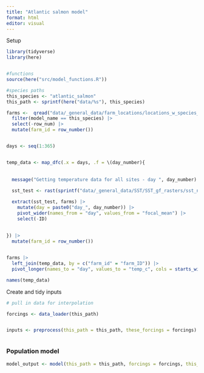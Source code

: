 ```yaml
---
title: "Atlantic salmon model"
format: html
editor: visual
---
```


Setup

```r
library(tidyverse)
library(here)


#functions
source(here("src/model_functions.R"))

#species paths
this_species <- "atlantic_salmon"
this_path <- sprintf(here("data/%s"), this_species)

```

```r

farms <-  qread("data/_general_data/farm_locations/locations_w_species_fao_area.qs") |> 
  filter(model_name == this_species) |> 
  select(-row_num) |> 
  mutate(farm_id = row_number())


days <- seq(1:365)


temp_data <- map_dfc(.x = days, .f = \(day_number){
  
  
  message("Getting temperature data for all sites - day ", day_number)
  
  sst_test <- rast(sprintf("data/_general_data/SST/SST_gf_rasters/sst_nasa_mur_L4_0.25_mean2010-2019_day_%s.tif", day_number))

  extract(sst_test, farms) |> 
    mutate(day = paste0("day_", day_number)) |> 
    pivot_wider(names_from = "day", values_from = "focal_mean") |> 
    select(-ID)
  
  
}) |> 
  mutate(farm_id = row_number())


farms |> 
  left_join(temp_data, by = c("farm_id" = "farm_ID")) |> 
  pivot_longer(names_to = "day", values_to = "temp_c", cols = starts_with("day_"))

names(temp_data)
```

Create and tidy inputs

```r

# pull in data for interpolation

forcings <- data_loader(this_path)


inputs <- preprocess(this_path = this_path, these_forcings = forcings)



```

### Population model

```r

model_output <- model(this_path = this_path, forcings = forcings, this_species = this_species)


```
